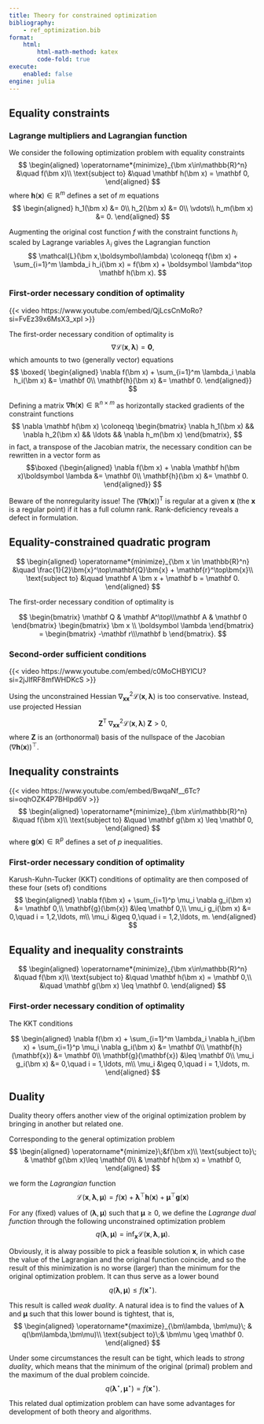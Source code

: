 ```yaml
---
title: Theory for constrained optimization
bibliography: 
    - ref_optimization.bib
format:
    html:
        html-math-method: katex
        code-fold: true
execute:
    enabled: false
engine: julia
---
```


## Equality constraints

### Lagrange multipliers and Lagrangian function

We consider the following optimization problem with equality constraints
$$
\begin{aligned}
 \operatorname*{minimize}_{\bm x\in\mathbb{R}^n} &\quad f(\bm x)\\
 \text{subject to} &\quad \mathbf h(\bm x) = \mathbf 0,
\end{aligned}
$$
where $\mathbf h(\bm x) \in \mathbb R^m$ defines a set of $m$ equations 
$$
\begin{aligned}
h_1(\bm x) &= 0\\ 
h_2(\bm x) &= 0\\
\vdots\\
h_m(\bm x) &= 0.
\end{aligned}
$$

Augmenting the original cost function $f$ with the constraint functions $h_i$ scaled by Lagrange variables $\lambda_i$ gives the Lagrangian function
$$
 \mathcal{L}(\bm x,\boldsymbol\lambda) \coloneqq f(\bm x) + \sum_{i=1}^m \lambda_i h_i(\bm x) = f(\bm x) + \boldsymbol \lambda^\top \mathbf h(\bm x).
$$

### First-order necessary condition of optimality

{{< video https://www.youtube.com/embed/QjLcsCnMoRo?si=FvEz39x6MsX3_xpI >}}

The first-order necessary condition of optimality is
$$
 \nabla \mathcal{L}(\bm x,\boldsymbol\lambda) = \mathbf 0,
$$
which amounts to two (generally vector) equations
$$
\boxed{
\begin{aligned}
 \nabla f(\bm x) + \sum_{i=1}^m \lambda_i \nabla h_i(\bm x) &= \mathbf 0\\
 \mathbf{h}(\bm x) &= \mathbf 0.
\end{aligned}}
$$

Defining a matrix $\nabla \mathbf h(\bm x) \in \mathbb R^{n\times m}$ as horizontally stacked gradients of the constraint functions
$$
 \nabla \mathbf h(\bm x) \coloneqq \begin{bmatrix}
                                 \nabla h_1(\bm x) && \nabla h_2(\bm x) && \ldots && \nabla h_m(\bm x)
                            \end{bmatrix},
$$
in fact, a transpose of the Jacobian matrix, the necessary condition can be rewritten in a vector form as
$$\boxed
{\begin{aligned}
\nabla f(\bm x) + \nabla \mathbf h(\bm x)\boldsymbol \lambda &= \mathbf 0\\
 \mathbf{h}(\bm x) &= \mathbf 0.
\end{aligned}}
$$

Beware of the nonregularity issue! The \textit{Jacobian} $(\nabla \mathbf h(\bm x))^\mathrm T$ is regular at a given $\bm x$ (the $\bm x$ is a regular point) if it has a full column rank. Rank-deficiency reveals a defect in formulation. 

:::{#exm-equality_constrained_qp} 
## Equality-constrained quadratic program

$$
\begin{aligned}
 \operatorname*{minimize}_{\bm x \in \mathbb{R}^n} &\quad \frac{1}{2}\bm{x}^\top\mathbf{Q}\bm{x} + \mathbf{r}^\top\bm{x}\\
 \text{subject to} &\quad \mathbf A \bm x + \mathbf b = \mathbf 0. 
\end{aligned}
$$

The first-order necessary condition of optimality is

$$
\begin{bmatrix}
  \mathbf Q & \mathbf A^\top\\\mathbf A & \mathbf 0
 \end{bmatrix}
 \begin{bmatrix}
  \bm x \\ \boldsymbol \lambda
 \end{bmatrix}
=
 \begin{bmatrix}
  -\mathbf r\\\mathbf b
 \end{bmatrix}.
$$
:::

### Second-order sufficient conditions

{{< video https://www.youtube.com/embed/c0MoCHBYlCU?si=2jJlfRF8mfWHDKcS >}}

Using the unconstrained Hessian $\nabla^2_{\mathbf{x}\bm{x}} \mathcal{L}(\bm x,\boldsymbol \lambda)$ is too conservative. Instead, use projected Hessian

$$
 \mathbf{Z}^\mathrm{T}\;\nabla^2_{\bm{x}\bm{x}} \mathcal{L}(\bm x,\boldsymbol \lambda)\;\mathbf Z > 0,
$$
where $\mathbf Z$ is an (orthonormal) basis of the nullspace of the Jacobian $(\nabla \mathbf h(\bm x))^\top$.


## Inequality constraints

{{< video https://www.youtube.com/embed/BwqaNf__6Tc?si=oqhOZK4P7BHlpd6V >}}
$$
\begin{aligned}
\operatorname*{minimize}_{\bm x\in\mathbb{R}^n} &\quad f(\bm x)\\
\text{subject to} &\quad \mathbf g(\bm x) \leq \mathbf 0,
\end{aligned}
$$
where $\mathbf g(\bm x) \in \mathbb R^p$ defines a set of $p$ inequalities.

### First-order necessary condition of optimality

Karush-Kuhn-Tucker (KKT) conditions of optimality are then composed of these four (sets of) conditions
$$
\begin{aligned}
 \nabla f(\bm x) + \sum_{i=1}^p \mu_i \nabla g_i(\bm x) &= \mathbf 0,\\
 \mathbf{g}(\bm{x}) &\leq \mathbf 0,\\
 \mu_i g_i(\bm x) &= 0,\quad i = 1,2,\ldots, m\\
 \mu_i &\geq 0,\quad   i = 1,2,\ldots, m.
\end{aligned}
$$

## Equality and inequality constraints
$$ 
\begin{aligned}
\operatorname*{minimize}_{\bm x\in\mathbb{R}^n} &\quad f(\bm x)\\
 \text{subject to} &\quad \mathbf h(\bm x) = \mathbf 0,\\
                    &\quad \mathbf g(\bm x) \leq \mathbf 0.
\end{aligned}
$$

### First-order necessary condition of optimality

The KKT conditions

$$
\begin{aligned}
 \nabla f(\bm x) + \sum_{i=1}^m \lambda_i \nabla h_i(\bm x) + \sum_{i=1}^p \mu_i \nabla g_i(\bm x) &= \mathbf 0\\
 \mathbf{h}(\mathbf{x}) &= \mathbf 0\\
 \mathbf{g}(\mathbf{x}) &\leq \mathbf 0\\
 \mu_i g_i(\bm x) &= 0,\quad i = 1,\ldots, m\\
 \mu_i &\geq 0,\quad   i = 1,\ldots, m.
\end{aligned}
$$

## Duality

Duality theory offers another view of the original optimization problem by bringing in another but related one. 

Corresponding to the general optimization problem 
$$
  \begin{aligned}
  \operatorname*{minimize}\;&f(\bm x)\\
  \text{subject to}\; & \mathbf g(\bm x)\leq \mathbf 0\\
  & \mathbf h(\bm x) = \mathbf 0,
  \end{aligned}
$$ 

we form the *Lagrangian* function
$$\mathcal L(\bm x,\bm \lambda,\bm \mu) = f(\bm x) + \bm \lambda^\top \mathbf h(\bm x) + \bm \mu^\top \mathbf g(\bm x)$$ 

For any (fixed) values of $(\bm \lambda,\bm \mu)$ such that $\bm \mu\geq 0$, we define the *Lagrange dual function* through the following unconstrained optimization problem 
$$
q(\bm\lambda,\bm\mu) = \inf_{\bm x}\mathcal L(\bm x,\bm \lambda,\bm \mu).
$$ 

Obviously, it is alway possible to pick a feasible solution $\bm x$, in which case the value of the Lagrangian and the original function coincide, and so the result of this minimization is no worse (larger) than the minimum for the original optimization problem. It can thus serve as a lower bound
$$q(\bm \lambda,\bm \mu) \leq f(\bm x^\star).$$ 

This result is called *weak duality*. A natural idea is to find the values of $\bm \lambda$ and $\bm \mu$ such that this lower bound is tightest, that is,
$$
\begin{aligned}
  \operatorname*{maximize}_{\bm\lambda, \bm\mu}\; & q(\bm\lambda,\bm\mu)\\
  \text{subject to}\;& \bm\mu \geq \mathbf 0.
\end{aligned}
$$ 

Under some circumstances the result can be tight, which leads to *strong duality*, which means that the minimum of the original (primal) problem and the maximum of the dual problem coincide. 
$$
q(\bm \lambda^\star,\bm \mu^\star) = f(\bm x^\star).
$$ 

This related dual optimization problem can have some advantages for development of both theory and algorithms. 